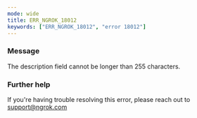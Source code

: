 ```yaml
---
mode: wide
title: ERR_NGROK_18012
keywords: ["ERR_NGROK_18012", "error 18012"]
---
```


### Message

The description field cannot be longer than 255 characters.

### Further help

If you're having trouble resolving this error, please reach out to [support@ngrok.com](mailto:support@ngrok.com?subject=Help%20with%20ERR_NGROK_18012)
